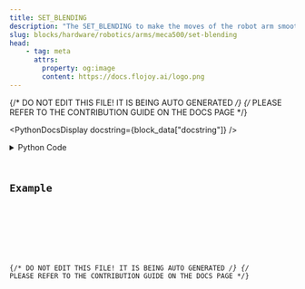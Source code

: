 ```yaml
---
title: SET_BLENDING
description: "The SET_BLENDING to make the moves of the robot arm smoother."
slug: blocks/hardware/robotics/arms/meca500/set-blending
head:
    - tag: meta
      attrs:
        property: og:image
        content: https://docs.flojoy.ai/logo.png
---
```


{/* DO NOT EDIT THIS FILE! IT IS BEING AUTO GENERATED */}
{/* PLEASE REFER TO THE CONTRIBUTION GUIDE ON THE DOCS PAGE */}


<PythonDocsDisplay docstring={block_data["docstring"]} />
<details>
<summary>Python Code</summary>



<Code code={pythonCode} lang="py" wrap theme="dracula" />

[Find this Flojoy Block on GitHub](https://github.com/flojoy-ai/blocks/blob/main/blocks/HARDWARE/ROBOTICS/ARMS/MECA500/SET_BLENDING/SET_BLENDING.py)

</details>

## Example


<GetHelpWidget />


<AppDisplay app={app} blockName="SET_BLENDING" client:visible />


<Example />

{/* DO NOT EDIT THIS FILE! IT IS BEING AUTO GENERATED */}
{/* PLEASE REFER TO THE CONTRIBUTION GUIDE ON THE DOCS PAGE */}
